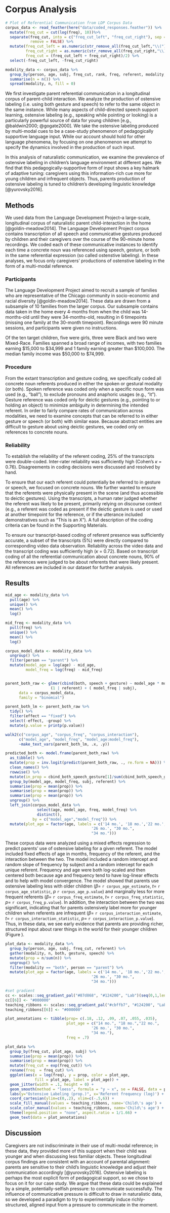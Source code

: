 # Corpus Analysis
```r
# Plot of Referential Communication from LDP Corpus Data
corpus_data <- read_feather(here("data/coded_responses.feather")) %>%
  mutate(freq_cut = cut(log(freq), 10))%>%
  separate(freq_cut, into = c("freq_cut_left", "freq_cut_right"), sep = ",",
           remove = FALSE) %>%
  mutate(freq_cut_left = as.numeric(str_remove_all(freq_cut_left,"\\(")),
         freq_cut_right = as.numeric(str_remove_all(freq_cut_right,"\\]")),
         freq_cut = (freq_cut_left + freq_cut_right)/2) %>%
  select(-freq_cut_left, -freq_cut_right)

modality_data <- corpus_data %>%
  group_by(person, age, subj, freq_cut, rank, freq, referent, modality, chat) %>%
  summarise(n = n()) %>%
  spread(modality, n, fill = 0)
```

We first investigate parent referential communication in a longitudinal corpus of parent-child interaction. We analyze the production of ostensive labeling (i.e. using both gesture and speech) to refer to the same object in the same instance. While many aspects of child-directed speech support learning, ostensive labeling (e.g., speaking while pointing or looking) is a particularly powerful source of data for young children [e.g., @baldwin2000; @gogate2000]. We take the ostensive labeling produced by multi-modal cues to be a case-study phenomenon of pedagogically supportive language input. While our account should hold for other language phenomena, by focusing on one phenomenon we attempt to specify the dynamics involved in the production of such input.

In this analysis of naturalistic communication, we examine the prevalence of ostensive labeling in children's language environment at different ages. We find that this pedagogically-supportive form of input shows a key halmark of adaptive tuning: caregivers using this information-rich cue more for young children and infrequent objects. Thus, parents production of ostensive labeling is tuned to children's developing linguistic knowledge [@yurovsky2016]. 

## Methods

We used data from the Language Development Project--a large-scale, longitudinal corpus of naturalistic parent child-interaction in the home [@goldin-meadow2014]. The Language Development Project corpus contains transcription of all speech and communicative gestures produced by children and their caregivers over the course of the 90-minute home recordings. We coded each of these communicative instances to identify each time a concrete noun was referenced using speech, gesture, or both in the same referential expression (so called ostenstive labeling). In these analyses, we focus only caregivers' productions of ostenstive labeling in the form of a multi-modal reference.


### Participants

The Language Development Project aimed to recruit a sample of families who are representative of the Chicago community in socio-economic and racial diversity [@goldin-meadow2014]. These data are drawn from a subsample of 10 families from the larger corpus. Our subsample contains data taken in the home every 4-months from when the child was 14-months-old until they were 34-months-old, resulting in 6 timepoints (missing one family at the 30-month timepoint). Recordings were 90 minute sessions, and participants were given no instructions.

Of the ten target children, five were girls, three were Black and two were Mixed-Race. Families spanned a broad range of incomes, with two families earning \$15,000 to \$34,999 and 1 family earning greater than \$100,000. The median family income was \$50,000 to \$74,999.

### Procedure

From the extant transcription and gesture coding, we specifically coded all concrete noun referents produced in either the spoken or gestural modality (or both). Spoken reference was coded only when a specific noun form was used (e.g., "ball"), to exclude pronouns and anaphoric usages (e.g., "it"). Gesture reference was coded only for deictic gestures (e.g., pointing to or holding an object) to minimize ambiguity in determining the intended referent. In order to fairly compare rates of communication across modalities, we need to examine concepts that can be referred to in either gesture or speech (or both) with similar ease. Because abstract entities are difficult to gesture about using deictic gestures, we coded only on references to concrete nouns. 

### Reliability

To establish the reliability of the referent coding, 25% of the transcripts were double-coded. Inter-rater reliability was sufficiently high (Cohen’s $\kappa$ = 0.76). Disagreements in coding decisions were discussed and resolved by hand.

To ensure that our each referent could potentially be referred to in gesture or speech, we focused on concrete nouns. We further wanted to ensure that the referents were physically present in the scene (and thus accessible to deictic gestures). Using the transcripts, a human rater judged whether the referent was likely to be present, primarily relying on discourse context (e.g., a referent was coded as present if the deictic gesture is used or used at another timepoint for the reference, or if the utterance included demonstratives such as "This is an X"). A full description of the coding criteria can be found in the Supporting Materials.

To ensure our transcript-based coding of referent presence was sufficiently accurate, a subset of the transcripts (5%) were directly compared to corresponding video data observation. Reliability across the video data and the transcript coding was sufficiently high ($\kappa$ = 0.72). Based on transcript coding of all the referential communication about concrete nouns, 90% of the references were judged to be about referents that were likely present. All references are included in our dataset for further analysis.

## Results

```r
mid_age <- modality_data %>% 
  pull(age) %>%
  unique() %>% 
  mean() %>%
  log()

mid_freq <- modality_data %>% 
  pull(freq) %>%
  unique() %>% 
  mean() %>%
  log()

corpus_model_data <- modality_data %>%
  ungroup() %>%
  filter(person == "parent") %>%
  mutate(model_age = log(age) - mid_age,
         model_freq = log(freq) - mid_freq)


parent_both_raw <- glmer(cbind(both, speech + gesture) ~ model_age * model_freq + 
                    (1 | referent) + ( model_freq | subj), 
      data = corpus_model_data, 
      family = "binomial") 

parent_both_lm <- parent_both_raw %>%
  tidy() %>%
  filter(effect == "fixed") %>%
  select(-effect, -group) %>%
  mutate(p.value = printp(p.value))

walk2(c("corpus_age", "corpus_freq", "corpus_interaction"),
      c("model_age", "model_freq", "model_age:model_freq"),
      ~make_text_vars(parent_both_lm, .x, .y))
```

```r
predicted_both <- model.frame(parent_both_raw) %>%
  as_tibble() %>%
  mutate(prop = inv.logit(predict(parent_both_raw, ., re.form = NA))) %>%
  clean_names() %>%
  rowwise() %>%
  mutate(in_prop = cbind_both_speech_gesture[1]/sum(cbind_both_speech_gesture)) %>%
  group_by(model_age, model_freq, subj, referent) %>%
  summarise(prop = mean(prop)) %>%
  summarise(prop = mean(prop)) %>%
  summarise(prop = mean(prop)) %>%
  ungroup() %>%
  left_join(corpus_model_data %>% 
              select(age, model_age, freq, model_freq) %>%
              distinct(),
            by = c("model_age","model_freq")) %>%
  mutate(plot_age = factor(age, labels = c('14 mo.', '18 mo.','22 mo.', 
                                      '26 mo.', "30 mo.",
                                      "34 mo.")))
```

These corpus data were analyzed using a mixed effects regression to predict parents' use of ostensive labeling for a given referent. The model included fixed effects of age in months, frequency of the referent, and the interaction between the two. The model included a random intercept and random slope of frequency by subject and a random intercept for each unique referent. Frequency and age were both log-scaled and then centered both because age and frequency tend to have log-linear effects and to help with model convergence. The model showed that parents use ostensive labeling less with older children ($\beta =$  `r corpus_age_estimate`, $t =$  `r corpus_age_statistic`, $p$ `r corpus_age_p.value`) and  marginally less for more frequent referents ($\beta =$  `r corpus_freq_estimate`, $t =$  `r corpus_freq_statistic`, $p =$ `r corpus_freq_p.value`). In addition, the interaction between the two was significant, indicating that for parents ostensively label more for younger children when referents are infrequent ($\beta =$  `r corpus_interaction_estimate`, $t =$  `r corpus_interaction_statistic`, $p =$ `r corpus_interaction_p.value`). Thus, in these data, we see early evidence that parents are providing richer, structured input about rarer things in the world for their younger children (Figure \ref{fig:corpus-plot}).

```r
plot_data <- modality_data %>%
  group_by(person, age, subj, freq_cut, referent) %>%
  gather(modality, n, both, gesture, speech) %>%
  mutate(prop = n/sum(n)) %>%
  ungroup() %>%
  filter(modality == "both", person == "parent") %>%
  mutate(plot_age = factor(age, labels = c('14 mo.', '18 mo.','22 mo.', 
                                      '26 mo.', "30 mo.",
                                      "34 mo.")))

#set gradient
cc <- scales::seq_gradient_pal("#87d868", "#124200", "Lab")(seq(0,1,length.out=6))
cc[[6]] <- "#000000"
teaching_ribbons <- scales::seq_gradient_pal("#cbffb7", "#124200", "Lab")(seq(0,1,length.out=6))
teaching_ribbons[[6]] <- "#000000"
```

```r
plot_annotations <- tibble(prop= c(.18, .12, .09, .07, .055, .035),
                           plot_age = c("14 mo.", "18 mo.","22 mo.", 
                                      '26 mo.', "30 mo.",
                                      "34 mo."),
                           freq = .7)

plot_data %>% 
  group_by(freq_cut, plot_age, subj) %>%
  summarise(prop = mean(prop)) %>%
  summarise(prop = mean(prop)) %>%
  mutate(freq_cut = exp(freq_cut)) %>%
  rename(freq  = freq_cut) %>%
  ggplot(aes(x = log(freq), y = prop, color = plot_age, 
             fill = plot_age, label = plot_age)) +
  geom_jitter(width = .1, height = 0) +
  geom_smooth(method = "loess", formula = "y ~ x", se = FALSE, data = predicted_both) + 
  labs(y="Ostensive Labeling (prop.)", x='Referent frequency (log)') +
  coord_cartesian(ylim=c(0,.2), xlim=c(-.5,6)) +
  scale_fill_manual(values = teaching_ribbons, name='Child\'s age') +
  scale_color_manual(values = teaching_ribbons, name='Child\'s age') +
  theme(legend.position = "none", aspect.ratio = 1/1.66) +
  geom_text(data = plot_annotations)
```

## Discussion

Caregivers are not indiscriminate in their use of multi-modal reference; in these data, they provided more of this support when their child was younger and when discussing less familiar objects. These longitudinal corpus findings are consistent with an account of parental alignment: parents are sensitive to their child's linguistic knowledge and adjust their communication accordingly [@yurovsky2016]. Ostensive labeling is perhaps the most explicit form of pedagogical support, so we chose to focus on it for our case study. We argue that these data could be explained by a simple, potentially-selfish pressure: to communicate successfully. The influence of communicative pressure is difficult to draw in naturalistic data, so we developed a paradigm to try to experimentally induce richly-structured, aligned input from a pressure to communicate in the moment.
